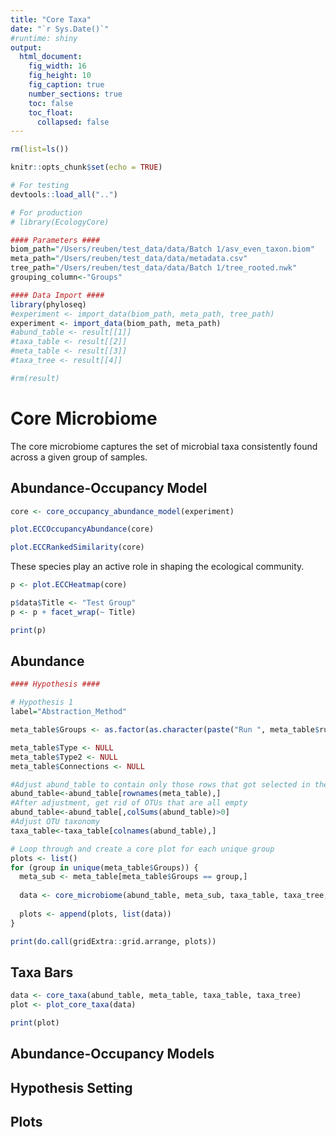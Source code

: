 ```yaml
---
title: "Core Taxa"
date: "`r Sys.Date()`"
#runtime: shiny
output: 
  html_document:
    fig_width: 16
    fig_height: 10
    fig_caption: true
    number_sections: true
    toc: false
    toc_float:
      collapsed: false
---
```


```r
rm(list=ls())

knitr::opts_chunk$set(echo = TRUE)

# For testing
devtools::load_all("..")

# For production
# library(EcologyCore)
```

```r
#### Parameters ####
biom_path="/Users/reuben/test_data/data/Batch 1/asv_even_taxon.biom"
meta_path="/Users/reuben/test_data/data/metadata.csv"
tree_path="/Users/reuben/test_data/data/Batch 1/tree_rooted.nwk"
grouping_column<-"Groups"
```

```r
#### Data Import ####
library(phyloseq)
#experiment <- import_data(biom_path, meta_path, tree_path)
experiment <- import_data(biom_path, meta_path)
#abund_table <- result[[1]]
#taxa_table <- result[[2]]
#meta_table <- result[[3]]
#taxa_tree <- result[[4]]

#rm(result)
```

# Core Microbiome

The core microbiome captures the set of microbial taxa consistently found across a given group of samples.

## Abundance-Occupancy Model

```r
core <- core_occupancy_abundance_model(experiment)
```

```r
plot.ECCOccupancyAbundance(core)
```

```r
plot.ECCRankedSimilarity(core)
```

These species play an active role in shaping the ecological community.

```r
p <- plot.ECCHeatmap(core)

p$data$Title <- "Test Group"
p <- p + facet_wrap(~ Title)

print(p)
```

## Abundance

```r
#### Hypothesis ####

# Hypothesis 1
label="Abstraction_Method"

meta_table$Groups <- as.factor(as.character(paste("Run ", meta_table$run)))

meta_table$Type <- NULL
meta_table$Type2 <- NULL
meta_table$Connections <- NULL
```

```r
#Adjust abund_table to contain only those rows that got selected in the Hypothesis space
abund_table<-abund_table[rownames(meta_table),]
#After adjustment, get rid of OTUs that are all empty
abund_table<-abund_table[,colSums(abund_table)>0]
#Adjust OTU taxonomy
taxa_table<-taxa_table[colnames(abund_table),]
```

```r
# Loop through and create a core plot for each unique group
plots <- list()
for (group in unique(meta_table$Groups)) {
  meta_sub <- meta_table[meta_table$Groups == group,]
  
  data <- core_microbiome(abund_table, meta_sub, taxa_table, taxa_tree, what_detection = "absolute", short_names = TRUE)
  
  plots <- append(plots, list(data))
}

print(do.call(gridExtra::grid.arrange, plots))
```

## Taxa Bars

```r
data <- core_taxa(abund_table, meta_table, taxa_table, taxa_tree)
plot <- plot_core_taxa(data)

print(plot)
```

## Abundance-Occupancy Models

## Hypothesis Setting

## Plots

